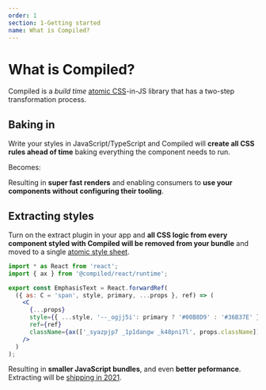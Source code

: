 ```yaml
---
order: 1
section: 1-Getting started
name: What is Compiled?
---
```



# What is Compiled?

Compiled is a _build time_ [atomic CSS](./atomic-css)-in-JS library that has a two-step transformation process.

## Baking in

Write your styles in JavaScript/TypeScript and Compiled will **create all CSS rules ahead of time** baking everything the component needs to run.

<BeforeHowItWorks />

Becomes:

<AfterHowItWorks />

Resulting in **super fast renders** and enabling consumers to **use your components without configuring their tooling**.

## Extracting styles

Turn on the extract plugin in your app and **all CSS logic from every component styled with Compiled will be removed from your bundle** and moved to a single [atomic style sheet](./atomic-css).

```jsx
import * as React from 'react';
import { ax } from '@compiled/react/runtime';

export const EmphasisText = React.forwardRef(
  ({ as: C = 'span', style, primary, ...props }, ref) => (
    <C
      {...props}
      style={{ ...style, '--_ogjj5i': primary ? '#00B8D9' : '#36B37E' }}
      ref={ref}
      className={ax(['_syazpjp7 _1p1dangw _k48pni7l', props.className])}
    />
  )
);
```

Resulting in **smaller JavaScript bundles**,
and even **better peformance**.
Extracting will be [shipping in 2021](https://github.com/atlassian-labs/compiled/issues/58).
